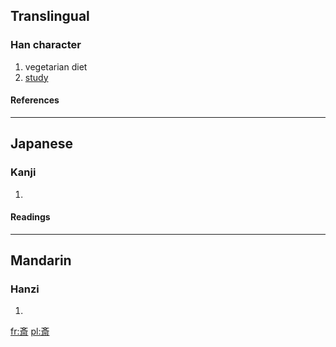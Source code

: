 {{see|齋}}

==Translingual==
===Han character===
{{Han char|rn=67|rad=文|as=07|sn=11|four=|canj=卜大中一中 (YKLML)}}
# vegetarian diet
# [[study]]
====References====
{{Han ref|kx=0477.091|dkj=13467|dj=0835.080|hdz=32170.111|uh=658E|ud=25998}}
----
==Japanese==
===Kanji===
{{ja-kanji|grade=|rs=文07}}
# {{defn|Japanese}} 
====Readings====
{{ja-readings|on=[[さい]] (sai)|kun=[[ものいみ]] (monoimi), [[つつしむ]] (tsutsushimu), [[とき]] (toki)}}
----
==Mandarin==
===Hanzi===
{{cmn-hanzi|pin=[[zhāi]] (zhai1)|wg=chai<sup>1</sup>}}
# {{defn|Mandarin}}

[[fr:斎]]
[[pl:斎]]